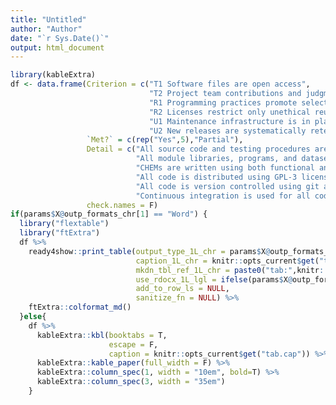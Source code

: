 ```yaml
---
title: "Untitled"
author: "Author"
date: "`r Sys.Date()`"
output: html_document
---
```



```r
library(kableExtra)  
df <- data.frame(Criterion = c("T1 Software files are open access", 
                               "T2 Project team contributions and judgments are easily identified", 
                               "R1 Programming practices promote selective reuse",
                               "R2 Licenses restrict only unethical reuse",
                               "U1 Maintenance infrastructure is in place",
                               "U2 New releases are systematically retested and deprecated"),
                 `Met?` = c(rep("Yes",5),"Partial"),
                 Detail = c("All source code and testing procedures are available in public GitHub repositories, with each code release persistently available in a Zenodo repository. As the study dataset contains confidential patient records, it was not published. Instead, a synthetic representation of the study dataset is persistently available in a repository in the Harvard Dataverse. Data files to support out of sample application of models are published at the same location.",
                            "All module libraries, programs, and datasets are distributed with citation information. Public GitHub repositories detail author code contributions over project development history. Model catalogues persistently available on the Harvard Dataverse describe the predictive performance of models under multiple usage regimes. Each code library is documented with worked examples of how to apply CHEM modules.  Analysis and reporting programs are self-documenting.  Sub-routines for generating reports are documented with README files.",
                            "CHEMs are written using both functional and object-oriented paradigms. Code library documentation websites include hypothetical examples of generalisability (applying study algorithm to estimate mapping models from new data with the same predictor and outcome variables) and transferability (adapting study algorithm to develop mapping models from datasets with different predictor variables and outcomes measured with a different utility instrument)." ,
                            "All code is distributed using GPL-3 licenses. Datasets use an amended version of template terms provided by Harvard Dataverse, allowing reuse of data subject to some ethical restrictions (e.g., use in efforts to reidentify study participants is prohibited).",
                            "All code is version controlled using git and GitHub, with semantic versioning. Each code library has a specified maintainer and guidance for potential code contributors is available on the project website.",
                            "Continuous integration is used for all code libraries, primarily for acceptance testing. Only limited use is made of unit testing. Retired library code is deprecated using tools from the lifecycle R library. Library documentation articles and datasets are also deprecated."),
                 check.names = F)
if(params$X@outp_formats_chr[1] == "Word") {
  library("flextable")
  library("ftExtra")
  df %>%
    ready4show::print_table(output_type_1L_chr = params$X@outp_formats_chr[1],
                            caption_1L_chr = knitr::opts_current$get("tab.cap"),
                            mkdn_tbl_ref_1L_chr = paste0("tab:",knitr::opts_current$get("tab.id")),
                            use_rdocx_1L_lgl = ifelse(params$X@outp_formats_chr[1]=="Word",T,F),
                            add_to_row_ls = NULL,
                            sanitize_fn = NULL) %>%
    ftExtra::colformat_md()
  }else{
    df %>%
      kableExtra::kbl(booktabs = T, 
                      escape = F,
                      caption = knitr::opts_current$get("tab.cap")) %>%
      kableExtra::kable_paper(full_width = F) %>%
      kableExtra::column_spec(1, width = "10em", bold=T) %>%
      kableExtra::column_spec(3, width = "35em")
    }
```

